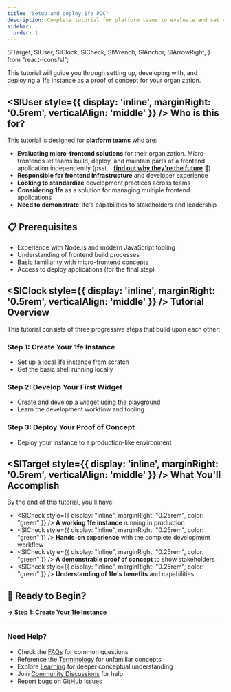 ```yaml
---
title: "Setup and deploy 1fe POC"
description: Complete tutorial for platform teams to evaluate and set up 1fe
sidebar:
  order: 1
---
```


  SlTarget,
  SlUser,
  SlClock,
  SlCheck,
  SlWrench,
  SlAnchor,
  SlArrowRight,
} from "react-icons/sl";

This tutorial will guide you through setting up, developing with, and deploying a 1fe instance as a proof of concept for your organization.

## <SlUser style={{ display: 'inline', marginRight: '0.5rem', verticalAlign: 'middle' }} /> Who is this for?

This tutorial is designed for **platform teams** who are:

<div class="prose">

- **Evaluating micro-frontend solutions** for their organization. Micro-frontends let teams build, deploy, and maintain parts of a frontend application independently (psst... **[find out why they're the future](/learning/why-1fe/)** 🚀)
- **Responsible for frontend infrastructure** and developer experience
- **Looking to standardize** development practices across teams
- **Considering 1fe** as a solution for managing multiple frontend applications
- **Need to demonstrate** 1fe's capabilities to stakeholders and leadership

</div>

## 📋 Prerequisites

<div class="prose">

- Experience with Node.js and modern JavaScript tooling
- Understanding of frontend build processes
- Basic familiarity with micro-frontend concepts
- Access to deploy applications (for the final step)

</div>

## <SlClock style={{ display: 'inline', marginRight: '0.5rem', verticalAlign: 'middle' }} /> Tutorial Overview

This tutorial consists of three progressive steps that build upon each other:

### Step 1: Create Your 1fe Instance

- Set up a local 1fe instance from scratch
- Get the basic shell running locally

### Step 2: Develop Your First Widget

- Create and develop a widget using the playground
- Learn the development workflow and tooling

### Step 3: Deploy Your Proof of Concept

- Deploy your instance to a production-like environment

## <SlTarget style={{ display: 'inline', marginRight: '0.5rem', verticalAlign: 'middle' }} /> What You'll Accomplish

By the end of this tutorial, you'll have:

- <SlCheck
    style={{ display: "inline", marginRight: "0.25rem", color: "green" }}
  />
  **A working 1fe instance** running in production
- <SlCheck
    style={{ display: "inline", marginRight: "0.25rem", color: "green" }}
  />
  **Hands-on experience** with the complete development workflow
- <SlCheck
    style={{ display: "inline", marginRight: "0.25rem", color: "green" }}
  />
  **A demonstrable proof of concept** to show stakeholders
- <SlCheck
    style={{ display: "inline", marginRight: "0.25rem", color: "green" }}
  />
  **Understanding of 1fe's benefits** and capabilities

## 🚀 Ready to Begin?

**→ [Step 1: Create Your 1fe Instance](/tutorials/setup-and-deploy-1fe-poc/installation/)**

---

### Need Help?

- Check the [FAQs](/learning/faqs/) for common questions
- Reference the [Terminology](/reference/terminology/) for unfamiliar concepts
- Explore [Learning](/learning/) for deeper conceptual understanding
- Join [Community Discussions](https://github.com/docusign/1fe/discussions) for help
- Report bugs on [GitHub Issues](https://github.com/docusign/1fe/issues)
